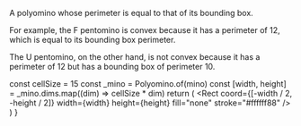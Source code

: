 
A polyomino whose perimeter is equal to that of its bounding box.

For example, the F pentomino is convex because it has a perimeter of 12, which is equal to its bounding box perimeter.

<Example mino="100_111_010" />

The U pentomino, on the other hand, is not convex because it has a perimeter of 12 but has a bounding box of perimeter 10.

<Example mino="111_101" />

  const cellSize = 15
  const _mino = Polyomino.of(mino)
  const [width, height] = _mino.dims.map((dim) => cellSize * dim)
  return (
    <MinoDiv mino={_mino} stroke="black" fill="grey" size={cellSize}>
      <Rect
        coord={[-width / 2, -height / 2]}
        width={width}
        height={height}
        fill="none"
        stroke="#ffffff88"
      />
    </MinoDiv>
  )
}
